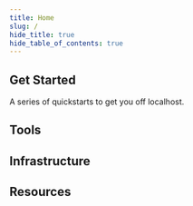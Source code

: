 ```yaml
---
title: Home
slug: /
hide_title: true
hide_table_of_contents: true
---
```



<div style={{display: 'flex', alignItems:'flex-start', flexDirection:'column', justifyContent:'flex-start',
  maxWidth:851
}}>

<Hero />
<h2>Get Started</h2>
<p>A series of quickstarts to get you off localhost.</p>

<h2>Tools</h2>
<ExploreProductsSection />
<h2>Infrastructure</h2>
<InfrastructureCards/>
<h2>Resources</h2>
<div className="row" style={{ marginBottom: 64 }}>
  <div className="col col--4" style={{ padding: 8 }}>
    <GettingStartedCard
      name="Guides"
      description="insert some text about templates here"
      link="https://blog.thirdweb.com/guides/"
      image="/assets/flag.svg"
    />
  </div>
  <div className="col col--4" style={{ padding: 8 }}>
    <GettingStartedCard
      name="Templates"
      description="insert some text about templates here"
      link="/sdk"
      image="/assets/sdk-reference.svg"
    />
  </div>
  <div className="col col--4" style={{ padding: 8 }}>
    <GettingStartedCard
      name="Videos"
      description="insert text about Videos"
      link="https://www.youtube.com/thirdweb"
      image="/assets/support.svg"
    />
  </div>
</div>
</div>
